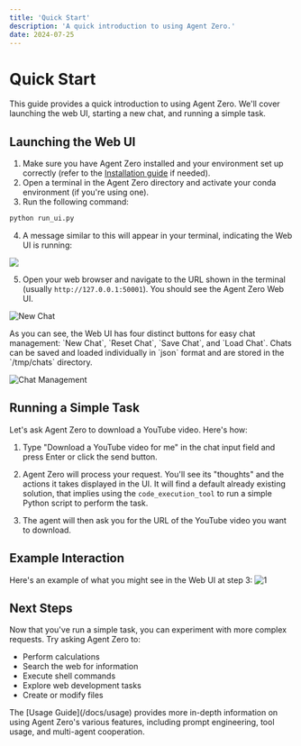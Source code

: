 ```yaml
---
title: 'Quick Start'
description: 'A quick introduction to using Agent Zero.'
date: 2024-07-25
---
```


# Quick Start
This guide provides a quick introduction to using Agent Zero. We'll cover launching the web UI, starting a new chat, and running a simple task.

## Launching the Web UI
1. Make sure you have Agent Zero installed and your environment set up correctly (refer to the [Installation guide](/docs/installation) if needed).
2. Open a terminal in the Agent Zero directory and activate your conda environment (if you're using one).
3. Run the following command:

```bash
python run_ui.py
```

4.  A message similar to this will appear in your terminal, indicating the Web UI is running:

![](/res/flask_link.png)

5. Open your web browser and navigate to the URL shown in the terminal (usually `http://127.0.0.1:50001`). You should see the Agent Zero Web UI.

![New Chat](/res/ui_newchat1.png)

<Note type="tip">
As you can see, the Web UI has four distinct buttons for easy chat management: 
`New Chat`, `Reset Chat`, `Save Chat`, and `Load Chat`.
Chats can be saved and loaded individually in `json` format and are stored in the
`/tmp/chats` directory.
</Note>

![Chat Management](/res/ui_chat_management.png)

## Running a Simple Task
Let's ask Agent Zero to download a YouTube video. Here's how:

1.  Type "Download a YouTube video for me" in the chat input field and press Enter or click the send button.

2. Agent Zero will process your request.  You'll see its "thoughts" and the actions it takes displayed in the UI. It will find a default already existing solution, that implies using the `code_execution_tool` to run a simple Python script to perform the task.

3. The agent will then ask you for the URL of the YouTube video you want to download.

## Example Interaction
Here's an example of what you might see in the Web UI at step 3:
![1](/res/image-24.png)

## Next Steps
Now that you've run a simple task, you can experiment with more complex requests. Try asking Agent Zero to:

* Perform calculations
* Search the web for information
* Execute shell commands
* Explore web development tasks
* Create or modify files

<Note type="tip">
The [Usage Guide](/docs/usage) provides more in-depth information on using Agent 
Zero's various features, including prompt engineering, tool usage, and multi-agent 
cooperation.
</Note> 